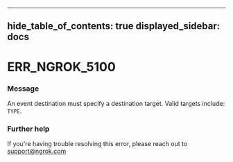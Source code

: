 

---
hide_table_of_contents: true
displayed_sidebar: docs
---


# ERR_NGROK_5100

### Message
An event destination must specify a destination target. Valid targets include: `TYPE`.

<ErrorDetails error="err_ngrok_5100" />



### Further help
If you're having trouble resolving this error, please reach out to [support@ngrok.com](mailto:support@ngrok.com?subject=Help%20with%20ERR_NGROK_5100)

